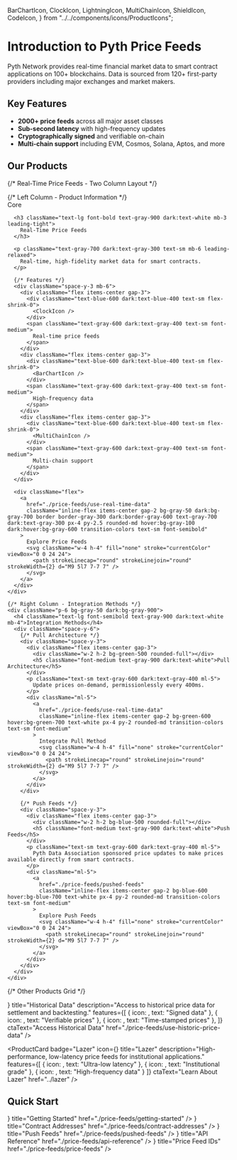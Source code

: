   BarChartIcon,
  ClockIcon,
  LightningIcon,
  MultiChainIcon,
  ShieldIcon,
  CodeIcon,
} from "../../components/icons/ProductIcons";

# Introduction to Pyth Price Feeds

Pyth Network provides real-time financial market data to smart contract applications on 100+ blockchains.
Data is sourced from 120+ first-party providers including major exchanges and market makers.

## Key Features

- **2000+ price feeds** across all major asset classes
- **Sub-second latency** with high-frequency updates
- **Cryptographically signed** and verifiable on-chain
- **Multi-chain support** including EVM, Cosmos, Solana, Aptos, and more

## Our Products

{/* Real-Time Price Feeds - Two Column Layout */}

<div className="mb-12 bg-white dark:bg-gray-800 rounded-lg border border-gray-200 dark:border-gray-700 shadow-sm hover:shadow-md transition-shadow overflow-hidden">
  <div className="grid grid-cols-1 lg:grid-cols-2 gap-0">
    {/* Left Column - Product Information */}
    <div className="p-6 border-r border-gray-200 dark:border-gray-700">
      <div className="flex items-center gap-3 mb-4">
        <div className="bg-blue-600 text-white text-xs font-semibold px-3 py-1.5 rounded-full">
          Core
        </div>
        <div className="text-gray-600 dark:text-gray-400"><BarChartIcon /></div>
      </div>

      <h3 className="text-lg font-bold text-gray-900 dark:text-white mb-3 leading-tight">
        Real-Time Price Feeds
      </h3>

      <p className="text-gray-700 dark:text-gray-300 text-sm mb-6 leading-relaxed">
        Real-time, high-fidelity market data for smart contracts.
      </p>

      {/* Features */}
      <div className="space-y-3 mb-6">
        <div className="flex items-center gap-3">
          <div className="text-blue-600 dark:text-blue-400 text-sm flex-shrink-0">
            <ClockIcon />
          </div>
          <span className="text-gray-600 dark:text-gray-400 text-sm font-medium">
            Real-time price feeds
          </span>
        </div>
        <div className="flex items-center gap-3">
          <div className="text-blue-600 dark:text-blue-400 text-sm flex-shrink-0">
            <BarChartIcon />
          </div>
          <span className="text-gray-600 dark:text-gray-400 text-sm font-medium">
            High-frequency data
          </span>
        </div>
        <div className="flex items-center gap-3">
          <div className="text-blue-600 dark:text-blue-400 text-sm flex-shrink-0">
            <MultiChainIcon />
          </div>
          <span className="text-gray-600 dark:text-gray-400 text-sm font-medium">
            Multi-chain support
          </span>
        </div>
      </div>

      <div className="flex">
        <a
          href="./price-feeds/use-real-time-data"
          className="inline-flex items-center gap-2 bg-gray-50 dark:bg-gray-700 border border-gray-300 dark:border-gray-600 text-gray-700 dark:text-gray-300 px-4 py-2.5 rounded-md hover:bg-gray-100 dark:hover:bg-gray-600 transition-colors text-sm font-semibold"
        >
          Explore Price Feeds
          <svg className="w-4 h-4" fill="none" stroke="currentColor" viewBox="0 0 24 24">
            <path strokeLinecap="round" strokeLinejoin="round" strokeWidth={2} d="M9 5l7 7-7 7" />
          </svg>
        </a>
      </div>
    </div>

    {/* Right Column - Integration Methods */}
    <div className="p-6 bg-gray-50 dark:bg-gray-900">
      <h4 className="text-lg font-semibold text-gray-900 dark:text-white mb-4">Integration Methods</h4>
      <div className="space-y-6">
        {/* Pull Architecture */}
        <div className="space-y-3">
          <div className="flex items-center gap-3">
            <div className="w-2 h-2 bg-green-500 rounded-full"></div>
            <h5 className="font-medium text-gray-900 dark:text-white">Pull Architecture</h5>
          </div>
          <p className="text-sm text-gray-600 dark:text-gray-400 ml-5">
            Update prices on-demand, permissionlessly every 400ms.
          </p>
          <div className="ml-5">
            <a
              href="./price-feeds/use-real-time-data"
              className="inline-flex items-center gap-2 bg-green-600 hover:bg-green-700 text-white px-4 py-2 rounded-md transition-colors text-sm font-medium"
            >
              Integrate Pull Method
              <svg className="w-4 h-4" fill="none" stroke="currentColor" viewBox="0 0 24 24">
                <path strokeLinecap="round" strokeLinejoin="round" strokeWidth={2} d="M9 5l7 7-7 7" />
              </svg>
            </a>
          </div>
        </div>

        {/* Push Feeds */}
        <div className="space-y-3">
          <div className="flex items-center gap-3">
            <div className="w-2 h-2 bg-blue-500 rounded-full"></div>
            <h5 className="font-medium text-gray-900 dark:text-white">Push Feeds</h5>
          </div>
          <p className="text-sm text-gray-600 dark:text-gray-400 ml-5">
            Pyth Data Association sponsored price updates to make prices available directly from smart contracts.
          </p>
          <div className="ml-5">
            <a
              href="./price-feeds/pushed-feeds"
              className="inline-flex items-center gap-2 bg-blue-600 hover:bg-blue-700 text-white px-4 py-2 rounded-md transition-colors text-sm font-medium"
            >
              Explore Push Feeds
              <svg className="w-4 h-4" fill="none" stroke="currentColor" viewBox="0 0 24 24">
                <path strokeLinecap="round" strokeLinejoin="round" strokeWidth={2} d="M9 5l7 7-7 7" />
              </svg>
            </a>
          </div>
        </div>
      </div>
    </div>

  </div>
</div>

{/* Other Products Grid */}

<div className="grid grid-cols-1 md:grid-cols-2 gap-8 mb-12">
  <ProductCard
    badge="Benchmarks"
    icon={<ClockIcon />}
    title="Historical Data"
    description="Access to historical price data for settlement and backtesting."
    features={[
      { icon: <BarChartIcon />, text: "Signed data" },
      { icon: <ShieldIcon />, text: "Verifiable prices" },
      { icon: <ClockIcon />, text: "Time-stamped prices" },
    ]}
    ctaText="Access Historical Data"
    href="./price-feeds/use-historic-price-data"
  />

  <ProductCard
    badge="Lazer"
    icon={<LightningIcon />}
    title="Lazer"
    description="High-performance, low-latency price feeds for institutional applications."
    features={[
      { icon: <LightningIcon />, text: "Ultra-low latency" },
      { icon: <ShieldIcon />, text: "Institutional grade" },
      { icon: <BarChartIcon />, text: "High-frequency data" }
    ]}
    ctaText="Learn About Lazer"
    href="../lazer"
  />
</div>

## Quick Start

<Cards>
  <Card
    icon={<ClockIcon />}
    title="Getting Started"
    href="./price-feeds/getting-started"
  />
  <Card
    icon={<ContractIcon />}
    title="Contract Addresses"
    href="./price-feeds/contract-addresses"
  />
  <Card
    icon={<LightningIcon />}
    title="Push Feeds"
    href="./price-feeds/pushed-feeds"
  />
  <Card
    icon={<CodeIcon />}
    title="API Reference"
    href="./price-feeds/api-reference"
  />
  <Card
    icon={<SearchIcon />}
    title="Price Feed IDs"
    href="./price-feeds/price-feeds"
  />
</Cards>
